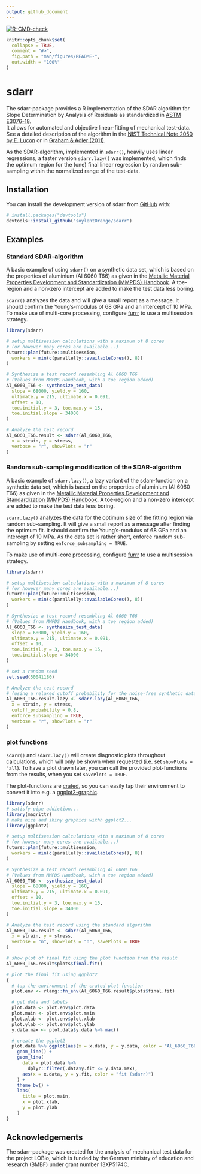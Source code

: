 ```yaml
---
output: github_document
---
```


<!-- badges: start -->
[![R-CMD-check](https://github.com/soylentOrange/sdarr/actions/workflows/R-CMD-check.yaml/badge.svg)](https://github.com/soylentOrange/sdarr/actions/workflows/R-CMD-check.yaml)
<!-- badges: end -->

<!-- README.md is generated from README.Rmd. Please edit that file -->

```r
knitr::opts_chunk$set(
  collapse = TRUE,
  comment = "#>",
  fig.path = "man/figures/README-",
  out.width = "100%"
)
```

# sdarr

The sdarr-package provides a R implementation of the SDAR algorithm for Slope Determination by Analysis of Residuals as standardized in [ASTM E3076-18](https://doi.org/10.1520/E3076-18).  
It allows for automated and objective linear-fitting of mechanical test-data. See a detailed description of the algorithm in the [NIST Technical Note 2050 by E. Lucon](https://doi.org/10.6028/NIST.TN.2050) or in [Graham & Adler (2011)](https://doi.org/10.1520/JTE103038).  
  
As the SDAR-algorithm, implemented in `sdarr()`, heavily uses linear regressions, a faster version `sdarr.lazy()` was implemented, which finds the optimum region for the (one) final linear regression by random sub-sampling within the normalized range of the test-data.
  
## Installation

You can install the development version of sdarr from [GitHub](https://github.com/) with:

``` r
# install.packages("devtools")
devtools::install_github("soylentOrange/sdarr")
```

## Examples

### Standard SDAR-algorithm

A basic example of using `sdarr()` on a synthetic data set, which is based on the properties of aluminium (Al 6060 T66) as given in the 
[Metallic Material Properties Development and Standardization (MMPDS) Handbook](https://ntrl.ntis.gov/NTRL/dashboard/searchResults/titleDetail/PB2003106632.xhtml).
A toe-region and a non-zero intercept are added to make the test data less boring.  
  
`sdarr()` analyzes the data and will give a small report as a message.
It should confirm the Young's-modulus of 68 GPa and an intercept of 10 MPa.
To make use of multi-core processing, configure [furrr](https://furrr.futureverse.org/) to use a multisession strategy.

```r
library(sdarr)

# setup multisession calculations with a maximum of 8 cores
# (or however many cores are available...)
future::plan(future::multisession,
  workers = min(c(parallelly::availableCores(), 8))
)

# Synthesize a test record resembling Al 6060 T66
# (Values from MMPDS Handbook, with a toe region added)
Al_6060_T66 <- synthesize_test_data(
  slope = 68000, yield.y = 160,
  ultimate.y = 215, ultimate.x = 0.091,
  offset = 10,
  toe.initial.y = 3, toe.max.y = 15,
  toe.initial.slope = 34000
)

# Analyze the test record
Al_6060_T66.result <- sdarr(Al_6060_T66,
  x = strain, y = stress,
  verbose = "r", showPlots = "r"
)
```

### Random sub-sampling modification of the SDAR-algorithm

A basic example of `sdarr.lazy()`, a lazy variant of the sdarr-function on a synthetic data set, which is based on the properties of aluminium (Al 6060 T66) as given in the 
[Metallic Material Properties Development and Standardization (MMPDS) Handbook](https://ntrl.ntis.gov/NTRL/dashboard/searchResults/titleDetail/PB2003106632.xhtml).
A toe-region and a non-zero intercept are added to make the test data less boring.  
  
`sdarr.lazy()` analyzes the data for the optimum size of the fitting region via random sub-sampling. It will give a small report as a message after finding the optimum fit.
It should confirm the Young's-modulus of 68 GPa and an intercept of 10 MPa.
As the data set is rather short, enforce random sub-sampling by setting `enforce_subsampling = TRUE`.

To make use of multi-core processing, configure [furrr](https://furrr.futureverse.org/) to use a multisession strategy.

```r
library(sdarr)

# setup multisession calculations with a maximum of 8 cores
# (or however many cores are available...)
future::plan(future::multisession,
  workers = min(c(parallelly::availableCores(), 8))
)

# Synthesize a test record resembling Al 6060 T66
# (Values from MMPDS Handbook, with a toe region added)
Al_6060_T66 <- synthesize_test_data(
  slope = 68000, yield.y = 160,
  ultimate.y = 215, ultimate.x = 0.091,
  offset = 10,
  toe.initial.y = 3, toe.max.y = 15,
  toe.initial.slope = 34000
)

# set a random seed
set.seed(50041180)

# Analyze the test record
# (using a relaxed cutoff_probability for the noise-free synthetic data)
Al_6060_T66.result.lazy <- sdarr.lazy(Al_6060_T66,
  x = strain, y = stress,
  cutoff_probability = 0.8,
  enforce_subsampling = TRUE,
  verbose = "r", showPlots = "r"
)
```

### plot functions

`sdarr()` and `sdarr.lazy()` will create diagnostic plots throughout calculations, which will only be shown when requested (i.e. set `showPlots = "all`). To have a plot drawn later, you can call the provided plot-functions from the results, when you set `savePlots = TRUE`.  

The plot-functions are [crated](https://github.com/r-lib/carrier), so you can easily tap their environment to convert it into e.g. a [ggplot2-graphic](https://ggplot2.tidyverse.org/).

```r
library(sdarr)
# satisfy pipe addiction...
library(magrittr)
# make nice and shiny graphics withh ggplot2...
library(ggplot2)

# setup multisession calculations with a maximum of 8 cores
# (or however many cores are available...)
future::plan(future::multisession,
  workers = min(c(parallelly::availableCores(), 8))
)

# Synthesize a test record resembling Al 6060 T66
# (Values from MMPDS Handbook, with a toe region added)
Al_6060_T66 <- synthesize_test_data(
  slope = 68000, yield.y = 160,
  ultimate.y = 215, ultimate.x = 0.091,
  offset = 10,
  toe.initial.y = 3, toe.max.y = 15,
  toe.initial.slope = 34000
)

# Analyze the test record using the standard algorithm
Al_6060_T66.result <- sdarr(Al_6060_T66,
  x = strain, y = stress,
  verbose = "n", showPlots = "n", savePlots = TRUE
)

# show plot of final fit using the plot function from the result
Al_6060_T66.result$plots$final.fit()

# plot the final fit using ggplot2
{
  # tap the environment of the crated plot-function
  plot.env <- rlang::fn_env(Al_6060_T66.result$plots$final.fit)

  # get data and labels
  plot.data <- plot.env$plot.data
  plot.main <- plot.env$plot.main
  plot.xlab <- plot.env$plot.xlab
  plot.ylab <- plot.env$plot.ylab
  y.data.max <- plot.data$y.data %>% max()

  # create the ggplot2
  plot.data %>% ggplot(aes(x = x.data, y = y.data, color = "Al_6060_T66")) +
    geom_line() +
    geom_line(
      data = plot.data %>%
        dplyr::filter(.data$y.fit <= y.data.max),
      aes(x = x.data, y = y.fit, color = "fit (sdarr)")
    ) +
    theme_bw() +
    labs(
      title = plot.main,
      x = plot.xlab,
      y = plot.ylab
    )
}
```

## Acknowledgements

The sdarr-package was created for the analysis of mechanical test data for the project LOBio, which is funded by the German ministry of education and research (BMBF) under grant number 13XP5174C.
